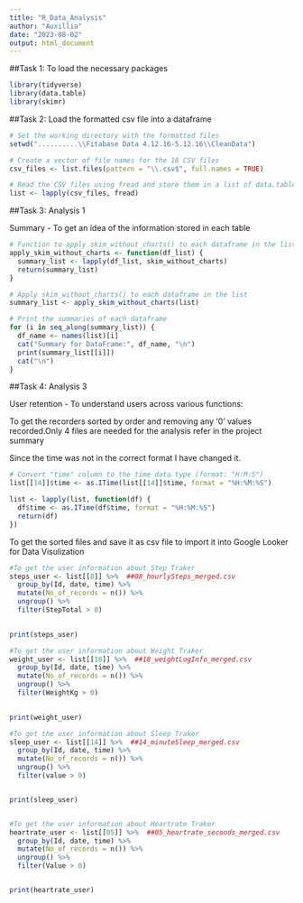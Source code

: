 ```yaml
---
title: "R_Data_Analysis"
author: "Auxillia"
date: "2023-08-02"
output: html_document
---
```

##Task 1: To load the necessary packages

```r
library(tidyverse)
library(data.table)
library(skimr)

```

##Task 2: Load the formatted csv file into a dataframe

```r
# Set the working directory with the formatted files
setwd("..........\\Fitabase Data 4.12.16-5.12.16\\CleanData")

# Create a vector of file names for the 18 CSV files
csv_files <- list.files(pattern = "\\.csv$", full.names = TRUE)

# Read the CSV files using fread and store them in a list of data.tables
list <- lapply(csv_files, fread)

```

##Task 3: Analysis 1

Summary - To get an idea of the information stored in each table

```r
# Function to apply skim_without_charts() to each dataframe in the list
apply_skim_without_charts <- function(df_list) {
  summary_list <- lapply(df_list, skim_without_charts)
  return(summary_list)
}

# Apply skim_without_charts() to each dataframe in the list
summary_list <- apply_skim_without_charts(list)

# Print the summaries of each dataframe
for (i in seq_along(summary_list)) {
  df_name <- names(list)[i]
  cat("Summary for DataFrame:", df_name, "\n")
  print(summary_list[[i]])
  cat("\n")
}
```

##Task 4: Analysis 3

User retention -  To understand users across various functions:

To get the recorders sorted by order and removing any '0' values recorded.Only 4 files are needed for the analysis refer in the project summary

Since the time was not in the correct format I have changed it. 

```r
# Convert "time" column to the time data type (format: "H:M:S")
list[[14]]$time <- as.ITime(list[[14]]$time, format = "%H:%M:%S")

list <- lapply(list, function(df) {
  df$time <- as.ITime(df$time, format = "%H:%M:%S")
  return(df)
})
```

To get the sorted files and save it as csv file to import it into Google Looker for Data Visulization

```r
#To get the user information about Step Traker
steps_user <- list[[8]] %>%  ##08_hourlySteps_merged.csv
  group_by(Id, date, time) %>%
  mutate(No_of_records = n()) %>%
  ungroup() %>%
  filter(StepTotal > 0)
  

print(steps_user)

#To get the user information about Weight Traker
weight_user <- list[[18]] %>%  ##18_weightLogInfo_merged.csv
  group_by(Id, date, time) %>%
  mutate(No_of_records = n()) %>%
  ungroup() %>%
  filter(WeightKg > 0)
  

print(weight_user)

#To get the user information about Sleep Traker
sleep_user <- list[[14]] %>%  ##14_minuteSleep_merged.csv
  group_by(Id, date, time) %>%
  mutate(No_of_records = n()) %>%
  ungroup() %>%
  filter(value > 0)


print(sleep_user)


#To get the user information about Heartrate Traker
heartrate_user <- list[[05]] %>%  ##05_heartrate_seconds_merged.csv
  group_by(Id, date, time) %>%
  mutate(No_of_records = n()) %>%
  ungroup() %>%
  filter(Value > 0)


print(heartrate_user)
```


